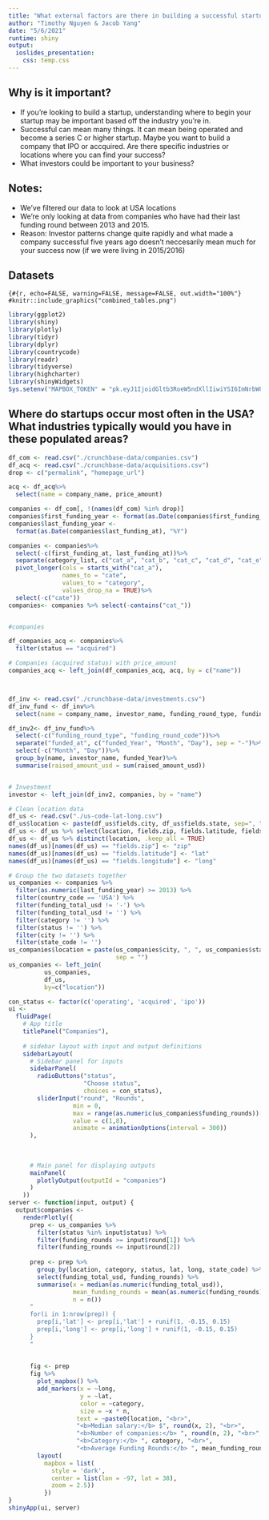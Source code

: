 ```yaml
---
title: "What external factors are there in building a successful startup?"
author: "Timothy Nguyen & Jacob Yang"
date: "5/6/2021"
runtime: shiny
output: 
  ioslides_presentation: 
    css: temp.css
---
```


## Why is it important?

-   If you're looking to build a startup, understanding where to begin your startup may be important based off the industry you're in.
-   Successful can mean many things. It can mean being operated and become a series C or higher startup. Maybe you want to build a company that IPO or accquired. Are there specific industries or locations where you can find your success?
-   What investors could be important to your business?

## Notes:

-   We've filtered our data to look at USA locations
-   We're only looking at data from companies who have had their last funding round between 2013 and 2015.
-   Reason: Investor patterns change quite rapidly and what made a company successful five years ago doesn't neccesarily mean much for your success now (if we were living in 2015/2016)

## Datasets

`{#{r, echo=FALSE, warning=FALSE, message=FALSE, out.width="100%"} #knitr::include_graphics("combined_tables.png")`

```r
library(ggplot2) 
library(shiny)
library(plotly)
library(tidyr)
library(dplyr)
library(countrycode)
library(readr)
library(tidyverse)
library(highcharter) 
library(shinyWidgets)
Sys.setenv("MAPBOX_TOKEN" = "pk.eyJ1IjoidGltb3RoeW5ndXllIiwiYSI6ImNrbW8wZmR0OTF6cnoycHQ0ZXFydTBwY3oifQ.LumCjldRn9X9jX70p1BA-w")
```

## Where do startups occur most often in the USA? What industries typically would you have in these populated areas?

```r
df_com <- read.csv("./crunchbase-data/companies.csv")
df_acq <- read.csv("./crunchbase-data/acquisitions.csv")
drop <- c("permalink", "homepage_url")

acq <- df_acq%>%
  select(name = company_name, price_amount)

companies <- df_com[, !(names(df_com) %in% drop)]
companies$first_funding_year <- format(as.Date(companies$first_funding_at), "%Y")
companies$last_funding_year <-
  format(as.Date(companies$last_funding_at), "%Y") 

companies <- companies%>%
  select(-c(first_funding_at, last_funding_at))%>%
  separate(category_list, c("cat_a", "cat_b", "cat_c", "cat_d", "cat_e", "cat_f", "cat_g", "cat_h", "cat_i", "cat_j", "cat_k", "cat_l", "cat_m"), sep = "\\|", extra = "merge", fill = "right")%>%
  pivot_longer(cols = starts_with("cat_a"),
               names_to = "cate",
               values_to = "category",
               values_drop_na = TRUE)%>%
  select(-c("cate"))
companies<- companies %>% select(-contains("cat_"))


#companies

df_companies_acq <- companies%>%
  filter(status == "acquired")

# Companies (acquired status) with price_amount
companies_acq <- left_join(df_companies_acq, acq, by = c("name"))



df_inv <- read.csv("./crunchbase-data/investments.csv")
df_inv_fund <- df_inv%>%
  select(name = company_name, investor_name, funding_round_type, funding_round_code, funded_at, raised_amount_usd)

df_inv2<- df_inv_fund%>%
  select(-c("funding_round_type", "funding_round_code"))%>%
  separate("funded_at", c("funded_Year", "Month", "Day"), sep = "-")%>%
  select(-c("Month", "Day"))%>%
  group_by(name, investor_name, funded_Year)%>%
  summarise(raised_amount_usd = sum(raised_amount_usd))


# Investment
investor <- left_join(df_inv2, companies, by = "name")

# Clean location data
df_us <- read.csv("./us-code-lat-long.csv")
df_us$location <- paste(df_us$fields.city, df_us$fields.state, sep=", ")
df_us <- df_us %>% select(location, fields.zip, fields.latitude, fields.longitude )
df_us <- df_us %>% distinct(location, .keep_all = TRUE) 
names(df_us)[names(df_us) == "fields.zip"] <- "zip"
names(df_us)[names(df_us) == "fields.latitude"] <- "lat"
names(df_us)[names(df_us) == "fields.longitude"] <- "long"

# Group the two datasets together
us_companies <- companies %>% 
  filter(as.numeric(last_funding_year) >= 2013) %>%
  filter(country_code == 'USA') %>%
  filter(funding_total_usd != '-') %>%
  filter(funding_total_usd != '') %>%
  filter(category != '') %>%
  filter(status != '') %>%
  filter(city != '') %>%
  filter(state_code != '')
us_companies$location = paste(us_companies$city, ", ", us_companies$state_code,
                              sep = "")
us_companies <- left_join(
          us_companies,
          df_us,
          by=c("location"))
```

```r

con_status <- factor(c('operating', 'acquired', 'ipo'))
ui <-
  fluidPage(
    # App title
    titlePanel("Companies"),
    
    # sidebar layout with input and output definitions
    sidebarLayout(
      # Sidebar panel for inputs
      sidebarPanel(
        radioButtons("status",
                     "Choose status", 
                     choices = con_status),
        sliderInput("round", "Rounds",
                  min = 0,
                  max = range(as.numeric(us_companies$funding_rounds))[2],
                  value = c(1,8),
                  animate = animationOptions(interval = 300))
      ),
      
      
      
      # Main panel for displaying outputs
      mainPanel(
        plotlyOutput(outputId = "companies")
      )
    ))
server <- function(input, output) {
  output$companies <-
    renderPlotly({
      prep <- us_companies %>% 
        filter(status %in% input$status) %>%
        filter(funding_rounds >= input$round[1]) %>%
        filter(funding_rounds <= input$round[2])
      
      prep <- prep %>%
        group_by(location, category, status, lat, long, state_code) %>%
        select(funding_total_usd, funding_rounds) %>% 
        summarise(x = median(as.numeric(funding_total_usd)), 
                  mean_funding_rounds = mean(as.numeric(funding_rounds)),
                  n = n())
      "
      for(i in 1:nrow(prep)) {
        prep[i,'lat'] <- prep[i,'lat'] + runif(1, -0.15, 0.15)
        prep[i,'long'] <- prep[i,'long'] + runif(1, -0.15, 0.15)
      }
      "
      
      
      fig <- prep
      fig %>%
        plot_mapbox() %>%
        add_markers(x = ~long,
                    y = ~lat,
                    color = ~category,
                    size = ~x * n,
                   text = ~paste0(location, "<br>",
                   "<b>Median salary:</b> $", round(x, 2), "<br>",
                   "<b>Number of companies:</b> ", round(n, 2), "<br>",
                   "<b>Category:</b> ", category, "<br>",
                   "<b>Average Funding Rounds:</b> ", mean_funding_rounds, "<br>")) %>%
        layout(
          mapbox = list(
            style = 'dark',
            center = list(lon = -97, lat = 38),
            zoom = 2.5)) 
          })
}
shinyApp(ui, server)
```
